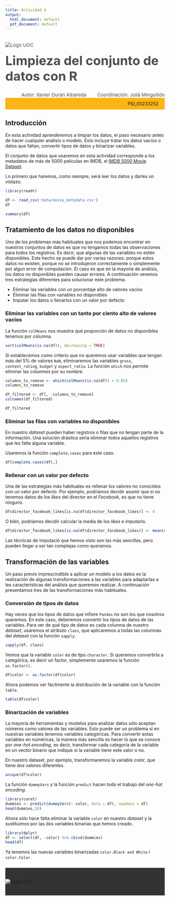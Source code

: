 ```yaml
---
title: Actividad 4
output:
  html_document: default
  pdf_document: default
---
```




<!--Header-->
<div><div class="row" style="color: #4D4D4D;font-size: 15px;padding-bottom: 20px"><div class="col-md-7"><img src="http://materials.cv.uoc.edu/cdocent/common/img/logo-uoc.png" alt="Logo UOC" class="img-responsive" style="margin:20px 0px 0px"></div><div class="col-md-5"><h1 style="margin:15px 0px 0px;font-size: 40px;">Limpieza del conjunto de datos con R</h1><div style="text-align:left;margin-top: 5px;"></div></div></div>


<div class="row" style="color: #4D4D4D;font-size: 15px;padding-bottom: 20px background: #FCB517"><div style="text-align:right;">Autor: Xavier Duran Albareda <span style="margin-left: 30px;">Coordinación: Julià Minguillón</span></div></div>


<div class="row" style="background: #FCB517;padding: 10px 20px;"><div style="text-align:right;">PID_00233252 </div></div>


## Introducción

En esta actividad aprenderemos a limpiar los datos, el paso necesario antes de hacer cualquier análisis o modelo. Ésto incluye tratar los datos vacíos o datos que faltan, convertir tipos de datos y binarizar variables.

El conjunto de datos que usaremos en esta actividad corresponde a los metadatos de más de 5000 películas en IMDB, el [IMDB 5000 Movie Dataset](https://data.world/popculture/imdb-5000-movie-dataset).

Lo primero que haremos, como siempre, será leer los datos y darles un vistazo.

```r
library(readr)

df <- read_csv('data/movie_metadata.csv')
df
```

```r
summary(df)
```

## Tratamiento de los datos no disponibles

Uno de los problemas más habituales que nos podemos encontrar en nuestros conjuntos de datos es que no tengamos todas las observaciones para todos los registros. Es decir, que algunas de las variables no estén disponibles. Este hecho se puede dar por varias razones: porque estos datos no existen, porque no se introdujeron correctamente o simplemente por algun error de computación. El caso es que en la mayoría de análisis, los datos no disponibles pueden causar errores. A continuación veremos tres estrategias diferentes para solucionar este problema.

- Eliminar las variables con un porcentaje alto de valores vacíos
- Eliminar las filas con variables no disponibles
- Imputar los datos o llenarlos con un valor por defecto

### Eliminar las variables con un tanto por ciento alto de valores vacíos

La función `colMeans` nos muestra qué proporción de datos no disponibles tenemos por columna.

```r
sort(colMeans(is.na(df)), decreasing = TRUE)
```

Si establecemos como criterio que no queremos usar variables que tengan más del 5% de valores `NaN`, eliminaremos las variables `gross`, `content_rating`, `budget` y `aspect_ratio`. La función `which` nos permite eliminar las columnes por su nombre.

```r
columns_to_remove <- which(colMeans(is.na(df)) > 0.05)
columns_to_remove
```

```r
df_filtered <- df[, -columns_to_remove]
colnames(df_filtered)
```

```r
df_filtered
```

### Eliminar las filas con variables no disponibles

En nuestro _dataset_ pueden haber registros o filas que no tengan parte de la información. Una solución drástica sería eliminar todos aquellos registros que les falte alguna variable.

Usaremos la función `complete.cases` para este caso.

```r
df[complete.cases(df),]
```

### Rellenar con un valor por defecto

Una de las estrategias más habituales es rellenar los valores no conocidos con un valor por defecto. Por ejemplo, podríamos decidir asumir que si no tenemos datos de los _likes_ del director en el _Facebook_, es que no tiene ninguno.

```r
df$director_facebook_likes[is.na(df$director_facebook_likes)] <- 0
```

O bién, podríamos decidir calcular la media de los _likes_ e imputarlo.

```r
df$director_facebook_likes[is.na(df$director_facebook_likes)] <- mean(df$director_facebook_likes)
```

Las técnicas de imputació que hemos visto son las más sencillas, pero pueden llegar a ser tan complejas como queramos.

## Transformación de las variables

Un paso previo imprescindible a aplicar un modelo a los datos es la realización de algunas transformaciones a las variables para adaptarlas a les características del análisis que queremos realizar. A continuación presentamos tres de las transformaciones más habituales.

### Conversión de tipos de datos

Hay veces que los tipos de datos que infiere `Pandas` no son los que nosotros queremos. En este caso, deberemos convertir los tipos de datos de las variables. Para ver de qué tipo de datos es cada columna de nuestro _dataset_, usaremos el atributo `class`, que aplicaremos a todas las columnas del _dataset_ con la función `sapply`.

```r
sapply(df, class)
```

Vemos que la variable `color` es de tipo `character`. Si queremos convertirla a categórica, es decir un factor, simplemente usaremos la función `as.factor()`.

```r
df$color <- as.factor(df$color)
```

Ahora podemos ver fácilmente la distribución de la variable con la función `table`.

```r
table(df$color)
```

### Binarización de variables

La mayoría de herramientas y modelos para analizar datos sólo aceptan números como valores de las variables. Esto puede ser un problema si en nuestras variables tenemos variables categóricas. Para convertir estas variables en numéricas, la manera más sencilla es hacer lo que se conoce por _one-hot encoding_, es decir, transformar cada categoría de la variable en un vector binario que indique si la variable tiene este valor o no.

En nuestro dataset, por ejemplo, transformaremos la variable _color_, que tiene dos valores diferentes.

```r
unique(df$color)
```

La función `dummyVars` y la función `predict` hacen todo el trabajo del _one-hot encoding_.

```r
library(caret)
dummies <- predict(dummyVars(~ color, data = df), newdata = df)
head(dummies,10)
```

Ahora sólo hace falta eliminar la variable `color` en nuestro _dataset_ y la sustituimos por las dos variables binarias que hemos creado.

```r
library(dplyr)
df <- select(df, -color) %>% cbind(dummies)
head(df)
```

Ya tenemos las nuevas variables binarizadas `color.Black and White` i `color.Color`.

<!--Footer-->
 <div style="background: #333333;padding: 35px 0px;margin-top: 25px;"><div class="row"><div class="col-sm-12"><img src="http://materials.cv.uoc.edu/cdocent/common/img/logo-uoc-bottom.png" alt="Logo UOC" class="img-responsive" style="margin: 0 auto; display: block;"></div></div></div>
<!--/Footer-->

